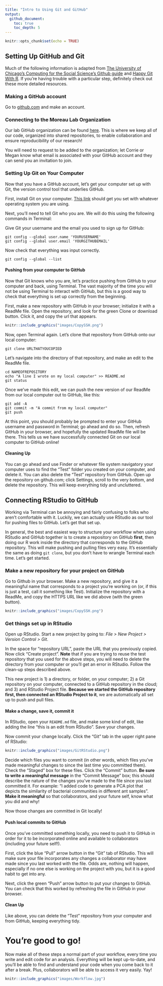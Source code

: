 ```yaml
---
title: "Intro to Using Git and GitHub"
output: 
  github_document:
    toc: true
    toc_depth: 5
---
```


```r
knitr::opts_chunk$set(echo = TRUE)
```

## Setting Up GitHub and Git
Much of the following information is adapted from [The University of Chicago's Computing for the Social Science's Github guide](https://cfss.uchicago.edu/setup/github/) and [Happy Git With R ](https://happygitwithr.com/install-git.html). If you're having trouble with a particular step, definitely check out these more detailed resources. 

### Making a GitHub account
Go to [github.com](github.com) and make an account. 

### Connecting to the Moreau Lab Organization 
Our lab GitHub organization can be found [here](https://github.com/Moreau-Lab). This is where we keep all of our code, organized into shared repositories, to enable collaboration and ensure reproducibility of our research!

You will need to request to be added to the organization; let Corrie or Megan know what email is associated with your GitHub account and they can send you an invitation to join. 

### Setting Up Git on Your Computer 
Now that you have a GitHub account, let's get your computer set up with Git, the version control tool that underlies GitHub. 

First, install Git on your computer. [This link](https://git-scm.com/book/en/v2/Getting-Started-Installing-Git) should get you set with whatever operating system you are using. 

Next, you'll need to tell Git who you are. We will do this using the following commands in Terminal:

Give Git your username and the email you used to sign up for GitHub:
```
git config --global user.name 'YOURUSERNAME'
git config --global user.email 'YOURGITHUBEMAIL'
```
Now check that everything was input correctly.
```
git config --global --list
```

#### Pushing from your computer to GitHub
Now that Git knows who you are, let's practice pushing from GitHub to your computer and back, using Terminal. The vast majority of the time you will not be using Terminal to interact with GitHub, but this is a good way to check that everything is set up correctly from the beginning. 

First, make a new repository with GitHub in your browser; initialize it with a ReadMe file. Open the repository, and look for the green Clone or download button. Click it, and copy the url that appears. 
```r
knitr::include_graphics("images/CopySSH.png")
```

Now, open Terminal again. Let's clone that repository from GitHub onto our local computer:
```
git clone URLTHATYOUCOPIED
```
Let's navigate into the directory of that repository, and make an edit to the ReadMe file. 
```
cd NAMEOFREPOSITORY
echo "A line I wrote on my local computer" >> README.md
git status
```

Once we've made this edit, we can push the new version of our ReadMe from our local computer out to GitHub, like this:
```
git add -A
git commit -m "A commit from my local computer"
git push
```

At this point, you should probably be prompted to enter your GitHub username and password in Terminal; go ahead and do so. Then, refresh GitHub in your browser, and hopefully the updated ReadMe file will be there. This tells us we have successfully connected Git on our local computer to GitHub online!

#### Cleaning Up
You can go ahead and use Finder or whatever file system navigatory your computer uses to find the "Test" folder you created on your computer, and delete it. You can also delete the "Test" repository from GitHub. Open up the repository on github.com; click Settings, scroll to the very bottom, and delete the repository. This will keep everything tidy and uncluttered. 

## Connecting RStudio to GitHub
Working via Terminal can be annoying and fairly confusing to folks who aren't comfortable with it. Luckily, we can actually use RStudio as our tool for pushing files to GitHub. Let's get that set up. 

In general, the best and easiest way to structure your workflow when using RStudio and GitHub together is to create a repository on GitHub **first**, then doing our R work inside the directory that corresponds to the GitHub repository. This will make pushing and pulling files very easy. It's essentially the same as doing ```git clone```, but you don't have to wrangle Terminal each time. Let's get started. 

### Make a new repository for your project on GitHub
Go to Github in your browser. Make a new repository, and give it a meaningful name that corresponds to a project you're working on (or, if this is just a test, call it something like Test). Initialize the repository with a ReadMe, and copy the HTTPS URL like we did above (with the green button).

```r
knitr::include_graphics("images/CopySSH.png")
```

### Get things set up in RStudio
Open up RStudio. Start a new project by going to:
*File > New Project > Version Control > Git*.

In the space for "repository URL", paste the URL that you previously copied. Now click "Create project". **Note** that if you are trying to reuse the test repository that you used for the above steps, you will need to delete the directory from your computer or you'll get an error in RStudio. Follow the clean-up steps described above.  

This new project is 1) a directory, or folder, on your computer; 2) a Git repository on your computer, connected to a GitHub repository in the cloud; and 3) and RStudio Project file. **Because we started the GitHub repository first, then connected an RStudio Project to it**, we are automatically all set up to push and pull files.

#### Make a change, save it, commit it
In RStudio, open your ```README.md``` file, and make some kind of edit, like adding the line "this is an edit from RStudio". Save your changes. 

Now commit your change locally. Click the "Git" tab in the upper right pane of RStudio:
```r
knitr::include_graphics("images/GitRStudio.png")
```

Decide which files you want to commit (in other words, which files you've made meaningful changes to since the last time you committed them). Check the "Staged" box for these files. Click the "Commit" button. **Be sure to write a meaningful message** in the "Commit Message" box; this should describe the nature of the changes you've made to the file since you last committed it. For example: "I added code to generate a PCA plot that depicts the similarity of bacterial communities in different ant samples". **Make it meaningful** so that collaborators, and your future self, know what you did and why!

Now those changes are committed in Git locally!

#### Push local commits to GitHub
Once you've committed something locally, you need to push it to GitHub in order for it to be incorporated online and available to collaborators (including your future self!). 

First, click the blue "Pull" arrow button in the "Git" tab of RStudio. This will make sure your file incorporates any changes a collaborator may have made since you last worked with the file. Odds are, nothing will happen, especially if no one else is working on the project with you, but it is a good habit to get into any. 

Next, click the green "Push" arrow button to put your changes to GitHub. You can check that this worked by refreshing the file in GitHub in your browser. 

#### Clean Up
Like above, you can delete the "Test" repository from your computer and from GitHub, keeping everything tidy. 

# You're good to go!
Now make all of these steps a normal part of your workflow, every time you write and edit code for an analysis. Everything will be kept up-to-date, and you'll be able to find and understand your code when you come back to it after a break. Plus, collaborators will be able to access it very easily. Yay!

```r
knitr::include_graphics("images/Workflow.jpg")
```